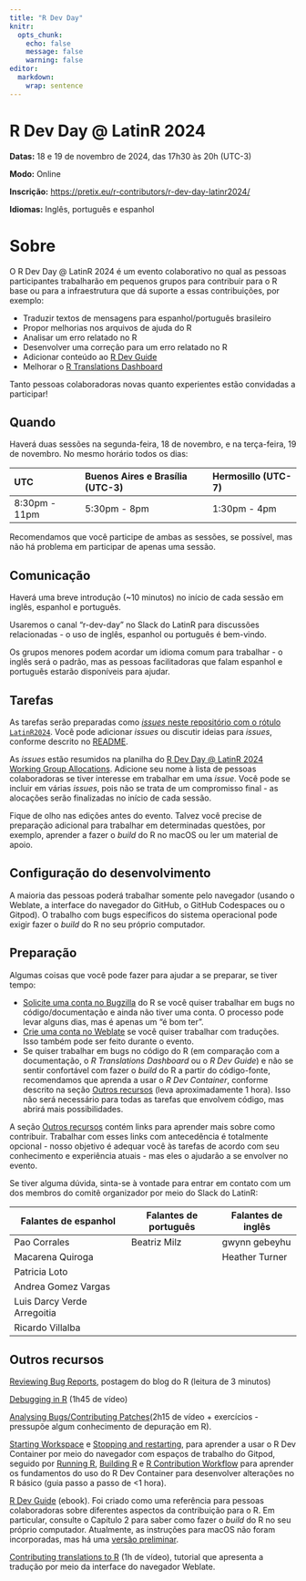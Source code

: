 ```yaml
---
title: "R Dev Day"
knitr:
  opts_chunk:
    echo: false
    message: false
    warning: false
editor: 
  markdown: 
    wrap: sentence
---
```


# R Dev Day \@ LatinR 2024

**Datas:** 18 e 19 de novembro de 2024, das 17h30 às 20h (UTC-3)

**Modo:** Online

**Inscrição:** <https://pretix.eu/r-contributors/r-dev-day-latinr2024/>

**Idiomas:** Inglês, português e espanhol

# Sobre

O R Dev Day \@ LatinR 2024 é um evento colaborativo no qual as pessoas participantes trabalharão em pequenos grupos para contribuir para o R base ou para a infraestrutura que dá suporte a essas contribuições, por exemplo:

-   Traduzir textos de mensagens para espanhol/português brasileiro
-   Propor melhorias nos arquivos de ajuda do R
-   Analisar um erro relatado no R
-   Desenvolver uma correção para um erro relatado no R
-   Adicionar conteúdo ao [R Dev Guide](https://contributor.r-project.org/rdevguide/)
-   Melhorar o [R Translations Dashboard](https://contributor.r-project.org/translations-dashboard/)

Tanto pessoas colaboradoras novas quanto experientes estão convidadas a participar!

## Quando

Haverá duas sessões na segunda-feira, 18 de novembro, e na terça-feira, 19 de novembro. No mesmo horário todos os dias:

| UTC           | Buenos Aires e Brasília (UTC-3) | Hermosillo (UTC-7) |
|:--------------|:---------------------|:-------------------|
| 8:30pm - 11pm | 5:30pm - 8pm         | 1:30pm - 4pm       |

Recomendamos que você participe de ambas as sessões, se possível, mas não há problema em participar de apenas uma sessão.

## Comunicação

Haverá uma breve introdução (\~10 minutos) no início de cada sessão em inglês, espanhol e português.

Usaremos o canal "r-dev-day" no Slack do LatinR para discussões relacionadas - o uso de inglês, espanhol ou português é bem-vindo.

Os grupos menores podem acordar um idioma comum para trabalhar - o inglês será o padrão, mas as pessoas facilitadoras que falam espanhol e português estarão disponíveis para ajudar.

## Tarefas

As tarefas serão preparadas como [*issues* neste repositório com o rótulo `LatinR2024`](https://github.com/r-devel/r-dev-day/issues?q=is%3Aissue+is%3Aopen+label%3ALatinR2024). Você pode adicionar *issues* ou discutir ideias para *issues*, conforme descrito no [README](https://github.com/r-devel/r-dev-day/blob/main/README.md).

As *issues* estão resumidos na planilha do [R Dev Day \@ LatinR 2024 Working Group Allocations](https://docs.google.com/spreadsheets/d/1Nuwusm7Xgwpw54KZnnrnNVT9vPkOk2qmromBEbYNHnU/edit). Adicione seu nome à lista de pessoas colaboradoras se tiver interesse em trabalhar em uma *issue*. Você pode se incluir em várias *issues*, pois não se trata de um compromisso final - as alocações serão finalizadas no início de cada sessão.

Fique de olho nas edições antes do evento. Talvez você precise de preparação adicional para trabalhar em determinadas questões, por exemplo, aprender a fazer o *build* do R no macOS ou ler um material de apoio.

## Configuração do desenvolvimento

A maioria das pessoas poderá trabalhar somente pelo navegador (usando o Weblate, a interface do navegador do GitHub, o GitHub Codespaces ou o Gitpod). O trabalho com bugs específicos do sistema operacional pode exigir fazer o *build* do R no seu próprio computador.

## Preparação

Algumas coisas que você pode fazer para ajudar a se preparar, se tiver tempo:

-   [Solicite uma conta no Bugzilla](https://contributor.r-project.org/rdevguide/IssueTrack.html#bugzilla-account) do R se você quiser trabalhar em bugs no código/documentação e ainda não tiver uma conta. O processo pode levar alguns dias, mas é apenas um "é bom ter".
-   [Crie uma conta no Weblate](https://translate.rx.studio/projects/r-project/) se você quiser trabalhar com traduções. Isso também pode ser feito durante o evento.
-   Se quiser trabalhar em bugs no código do R (em comparação com a documentação, o *R Translations Dashboard* ou o *R Dev Guide*) e não se sentir confortável com fazer o *build* do R a partir do código-fonte, recomendamos que aprenda a usar o *R Dev Container*, conforme descrito na seção [Outros recursos](#outros-recursos) (leva aproximadamente 1 hora). Isso não será necessário para todas as tarefas que envolvem código, mas abrirá mais possibilidades.

A seção [Outros recursos](#outros-recursos) contém links para aprender mais sobre como contribuir. Trabalhar com esses links com antecedência é totalmente opcional - nosso objetivo é adequar você às tarefas de acordo com seu conhecimento e experiência atuais - mas eles o ajudarão a se envolver no evento.

Se tiver alguma dúvida, sinta-se à vontade para entrar em contato com um dos membros do comitê organizador por meio do Slack do LatinR:

| Falantes de espanhol        | Falantes de português | Falantes de inglês |
|-----------------------------|-----------------------|--------------------|
| Pao Corrales                | Beatriz Milz          | gwynn gebeyhu      |
| Macarena Quiroga            |                       | Heather Turner     |
| Patricia Loto               |                       |                    |
| Andrea Gomez Vargas         |                       |                    |
| Luis Darcy Verde Arregoitia |                       |                    |
| Ricardo Villalba            |                       |                    |

## Outros recursos {#outros-recursos}

[Reviewing Bug Reports](https://blog.r-project.org/2019/10/09/r-can-use-your-help-reviewing-bug-reports/index.html), postagem do blog do R (leitura de 3 minutos)

[Debugging in R](https://youtu.be/31kl3Y0MUWc) (1h45 de vídeo)

[Analysing Bugs/Contributing Patches](https://contributor.r-project.org/tutorials/contributing-to-r/)(2h15 de vídeo + exercícios - pressupõe algum conhecimento de depuração em R).

[Starting Workspace](https://contributor.r-project.org/r-dev-env/container_setup/gitpod_workspace/workspacestart/) e [Stopping and restarting](https://contributor.r-project.org/r-dev-env/container_setup/gitpod_workspace/workspacestop_and_restart/), para aprender a usar o R Dev Container por meio do navegador com espaços de trabalho do Gitpod, seguido por [Running R](https://contributor.r-project.org/r-dev-env/tutorials/running_r/), [Building R](https://contributor.r-project.org/r-dev-env/tutorials/building_r/) e [R Contribution Workflow](https://contributor.r-project.org/r-dev-env/tutorials/contribution_workflow/) para aprender os fundamentos do uso do R Dev Container para desenvolver alterações no R básico (guia passo a passo de \<1 hora).

[R Dev Guide](https://contributor.r-project.org/rdevguide/) (ebook). Foi criado como uma referência para pessoas colaboradoras sobre diferentes aspectos da contribuição para o R. Em particular, consulte o Capítulo 2 para saber como fazer o *build* do R no seu próprio computador. Atualmente, as instruções para macOS não foram incorporadas, mas há uma [versão preliminar](https://github.com/r-devel/rcwg/blob/main/working_documents/install_r_macos.md).

[Contributing translations to R](https://youtu.be/ABdyZW8yGS4) (1h de vídeo), tutorial que apresenta a tradução por meio da interface do navegador Weblate.
